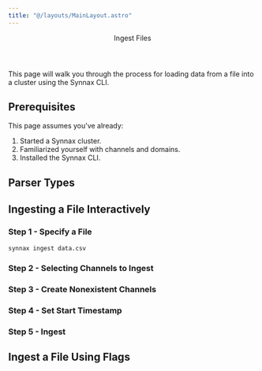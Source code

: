 ```yaml
---
title: "@/layouts/MainLayout.astro"
---
```



<Header>
    <Header.Title>Ingest Files</Header.Title>
</Header>

This page will walk you through the process for loading data from a file into a cluster
using the Synnax CLI.

## Prerequisites

This page assumes you've already:

1. Started a Synnax cluster.
2. Familiarized yourself with channels and domains.
3. Installed the Synnax CLI.

## Parser Types

## Ingesting a File Interactively

### Step 1 - Specify a File

```cmd
synnax ingest data.csv
```

### Step 2 - Selecting Channels to Ingest

### Step 3 - Create Nonexistent Channels

### Step 4 - Set Start Timestamp

### Step 5 - Ingest

## Ingest a File Using Flags

